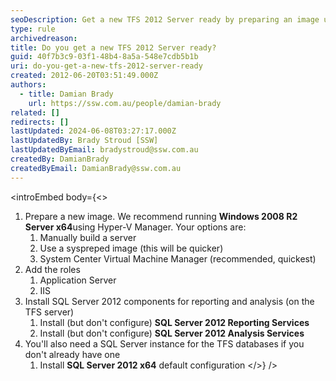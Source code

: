 ```yaml
---
seoDescription: Get a new TFS 2012 Server ready by preparing an image using Windows 2008 R2 Server x64, adding application and IIS roles, installing SQL Server 2012 components, and setting up a SQL Server instance for TFS databases.
type: rule
archivedreason:
title: Do you get a new TFS 2012 Server ready?
guid: 40f7b3c9-03f1-48b4-8a5a-548e7cdb5b1b
uri: do-you-get-a-new-tfs-2012-server-ready
created: 2012-06-20T03:51:49.000Z
authors:
  - title: Damian Brady
    url: https://ssw.com.au/people/damian-brady
related: []
redirects: []
lastUpdated: 2024-06-08T03:27:17.000Z
lastUpdatedBy: Brady Stroud [SSW]
lastUpdatedByEmail: bradystroud@ssw.com.au
createdBy: DamianBrady
createdByEmail: DamianBrady@ssw.com.au
---
```


<introEmbed
  body={<>
1. Prepare a new image. We recommend running **Windows 2008 R2 Server x64**using Hyper-V Manager. Your options are:
   1. Manually build a server
   2. Use a syspreped image (this will be quicker)
   3. System Center Virtual Machine Manager (recommended, quickest)
2. Add the roles
   1. Application Server
   2. IIS
3. Install SQL Server 2012 components for reporting and analysis (on the TFS server)
   1. Install (but don't configure) **SQL Server 2012 Reporting Services**
   2. Install (but don't configure) **SQL Server 2012 Analysis Services**
4. You'll also need a SQL Server instance for the TFS databases if you don't already have one
   1. Install **SQL Server 2012 x64** default configuration
  </>}
/>

